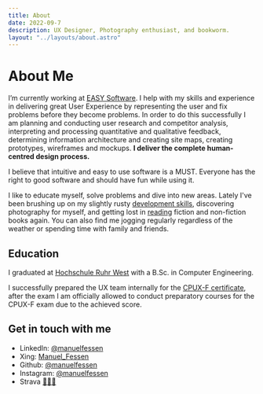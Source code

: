 ```yaml
---
title: About
date: 2022-09-7
description: UX Designer, Photography enthusiast, and bookworm.
layout: "../layouts/about.astro"
---
```


# About Me

I’m currently working at <a class="underline decoration-blue-400 hover:text-blue-400" href="https://www.easy-software.com" target="_blank">EASY Software</a>. I help with my skills and experience in delivering great User Experience by representing the user and fix problems before they become problems. In order to do this successfully I am planning and conducting user research and competitor analysis, interpreting and processing quantitative and qualitative feedback, determining information architecture and creating site maps, creating prototypes, wireframes and mockups.
**I deliver the complete human-centred design process.** <br />

I believe that intuitive and easy to use software is a MUST. Everyone has the right to good software and should have fun while using it. 

I like to educate myself, solve problems and dive into new areas. Lately I've been brushing up on my slightly rusty <a class="" href="https://github.com/manuelfessen" target="_blank">development skills</a>, discovering photography for myself, and getting lost in <a class="underline" href="/books">reading</a> fiction and non-fiction books again. 
You can also find me jogging regularly regardless of the weather or spending time with family and friends. 

## Education
I graduated at [Hochschule Ruhr West](https://www.hochschule-ruhr-west.de/studium/studienangebot/bachelor/mensch-technik-interaktion/) with a B.Sc. in Computer Engineering. 

I successfully prepared the UX team internally for the [CPUX-F certificate](https://www.certible.com/de/verify/?id=66aa8aea3d6c93d6be72fb65630a164c), after the exam I am officially allowed to conduct preparatory courses for the CPUX-F exam due to the achieved score.

## Get in touch with me
- LinkedIn: <a href="https://www.linkedin.com/in/manuelfessen/">@manuelfessen</a>
- Xing: <a href="https://www.xing.com/profile/Manuel_Fessen">Manuel_Fessen</a>
- Github: <a href="https://www.github.com/manuelfessen/">@manuelfessen</a>
- Instagram: <a href="https://instagram.com/manuelfessen">@manuelfessen</a>
- Strava <a href="https://www.strava.com/athletes/31601783">🏃🏻‍♂️</a>
